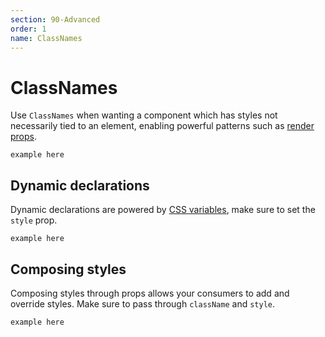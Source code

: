 ```yaml
---
section: 90-Advanced
order: 1
name: ClassNames
---
```


# ClassNames

Use `ClassNames` when wanting a component which has styles not necessarily tied to an element,
enabling powerful patterns such as [render props](https://reactjs.org/docs/render-props.html).

```
example here
```

## Dynamic declarations

Dynamic declarations are powered by [CSS variables](https://developer.mozilla.org/en-US/docs/Web/CSS/Using_CSS_custom_properties),
make sure to set the `style` prop.

```
example here
```

## Composing styles

Composing styles through props allows your consumers to add and override styles.
Make sure to pass through `className` and `style`.

```
example here
```

